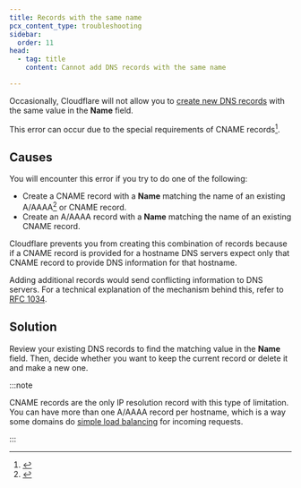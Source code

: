 ```yaml
---
title: Records with the same name
pcx_content_type: troubleshooting
sidebar:
  order: 11
head:
  - tag: title
    content: Cannot add DNS records with the same name

---
```



Occasionally, Cloudflare will not allow you to [create new DNS records](/dns/manage-dns-records/how-to/create-dns-records/#create-dns-records) with the same value in the **Name** field.

This error can occur due to the special requirements of CNAME records[^1].

## Causes

You will encounter this error if you try to do one of the following:

* Create a CNAME record with a **Name** matching the name of an existing A/AAAA[^2] or CNAME record.
* Create an A/AAAA record with a **Name** matching the name of an existing CNAME record.

Cloudflare prevents you from creating this combination of records because if a CNAME record is provided for a hostname DNS servers expect only that CNAME record to provide DNS information for that hostname.

Adding additional records would send conflicting information to DNS servers. For a technical explanation of the mechanism behind this, refer to [RFC 1034](https://www.rfc-editor.org/rfc/rfc1034).

## Solution

Review your existing DNS records to find the matching value in the **Name** field. Then, decide whether you want to keep the current record or delete it and make a new one.

:::note


CNAME records are the only IP resolution record with this type of limitation. You can have more than one A/AAAA record per hostname, which is a way some domains do [simple load balancing](/dns/manage-dns-records/how-to/round-robin-dns/) for incoming requests.


:::

[^1]: <Render file="cname-definition" />

[^2]: <Render file="a-aaaa-definition" />
